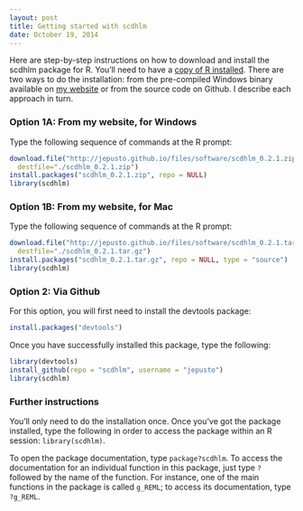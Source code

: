 ```yaml
---
layout: post
title: Getting started with scdhlm
date: October 19, 2014
---
```


Here are step-by-step instructions on how to download and install the scdhlm package for R. You'll need to have a [copy of R installed](http://cran.us.r-project.org/). There are two ways to do the installation: from the pre-compiled Windows binary available on [my website]({{site.url}}/software) or from the source code on Github. I describe each approach in turn.

### Option 1A: From my website, for Windows

Type the following sequence of commands at the R prompt:

```r
download.file("http://jepusto.github.io/files/software/scdhlm_0.2.1.zip", 
  destfile="./scdhlm_0.2.1.zip")
install.packages("scdhlm_0.2.1.zip", repo = NULL)
library(scdhlm)
```

### Option 1B: From my website, for Mac

Type the following sequence of commands at the R prompt:

```r
download.file("http://jepusto.github.io/files/software/scdhlm_0.2.1.tar.gz", 
  destfile="./scdhlm_0.2.1.tar.gz")
install.packages("scdhlm_0.2.1.tar.gz", repo = NULL, type = "source")
library(scdhlm)
```

### Option 2: Via Github

For this option, you will first need to install the devtools package:
```r
install.packages("devtools")
```
Once you have successfully installed this package, type the following:
```r
library(devtools)
install_github(repo = "scdhlm", username = "jepusto")
library(scdhlm)
```

### Further instructions

You'll only need to do the installation once. Once you've got the package installed, type the following in order to access the package within an R session: `library(scdhlm)`. 

To open the package documentation, type `package?scdhlm`. To access the documentation for an individual function in this package, just type `?` followed by the name of the function. For instance, one of the main functions in the package is called `g_REML`; to access its documentation, type `?g_REML`.

